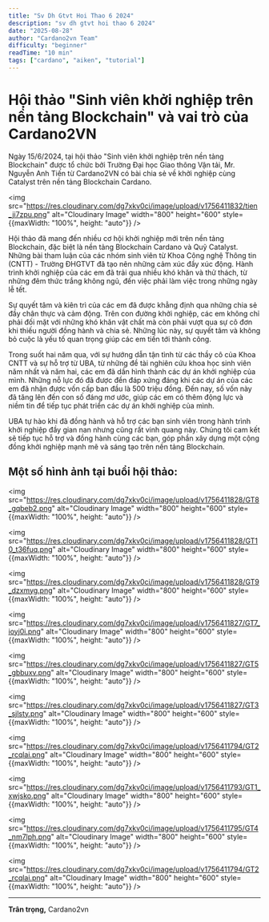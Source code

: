 ```yaml
---
title: "Sv Dh Gtvt Hoi Thao 6 2024"
description: "sv dh gtvt hoi thao 6 2024"
date: "2025-08-28"
author: "Cardano2vn Team"
difficulty: "beginner"
readTime: "10 min"
tags: ["cardano", "aiken", "tutorial"]
---
```


# Hội thảo "Sinh viên khởi nghiệp trên nền tảng Blockchain" và vai trò của Cardano2VN

Ngày 15/6/2024, tại hội thảo "Sinh viên khởi nghiệp trên nền tảng Blockchain" được tổ chức bởi Trường Đại học Giao thông Vận tải, Mr. Nguyễn Anh Tiến từ Cardano2VN có bài chia sẻ về khởi nghiệp cùng Catalyst trên nền tảng Blockchain Cardano.

<img src="https://res.cloudinary.com/dg7xkv0ci/image/upload/v1756411832/tien_ji7zpu.png" alt="Cloudinary Image" width="800" height="600" style={{maxWidth: "100%", height: "auto"}} />

Hội thảo đã mang đến nhiều cơ hội khởi nghiệp mới trên nền tảng Blockchain, đặc biệt là nền tảng Blockchain Cardano và Quỹ Catalyst. Những bài tham luận của các nhóm sinh viên từ Khoa Công nghệ Thông tin (CNTT) - Trường ĐHGTVT đã tạo nên những cảm xúc đầy xúc động. Hành trình khởi nghiệp của các em đã trải qua nhiều khó khăn và thử thách, từ những đêm thức trắng không ngủ, đến việc phải làm việc trong những ngày lễ tết.

Sự quyết tâm và kiên trì của các em đã được khẳng định qua những chia sẻ đầy chân thực và cảm động. Trên con đường khởi nghiệp, các em không chỉ phải đối mặt với những khó khăn vật chất mà còn phải vượt qua sự cô đơn khi thiếu người đồng hành và chia sẻ. Những lúc này, sự quyết tâm và không bỏ cuộc là yếu tố quan trọng giúp các em tiến tới thành công.

Trong suốt hai năm qua, với sự hướng dẫn tận tình từ các thầy cô của Khoa CNTT và sự hỗ trợ từ UBA, từ những đề tài nghiên cứu khoa học sinh viên năm nhất và năm hai, các em đã dần hình thành các dự án khởi nghiệp của mình. Những nỗ lực đó đã được đền đáp xứng đáng khi các dự án của các em đã nhận được vốn cấp ban đầu là 500 triệu đồng. Đến nay, số vốn này đã tăng lên đến con số đáng mơ ước, giúp các em có thêm động lực và niềm tin để tiếp tục phát triển các dự án khởi nghiệp của mình.

UBA tự hào khi đã đồng hành và hỗ trợ các bạn sinh viên trong hành trình khởi nghiệp đầy gian nan nhưng cũng rất vinh quang này. Chúng tôi cam kết sẽ tiếp tục hỗ trợ và đồng hành cùng các bạn, góp phần xây dựng một cộng đồng khởi nghiệp mạnh mẽ và sáng tạo trên nền tảng Blockchain.

## Một số hình ảnh tại buổi hội thảo:

<img src="https://res.cloudinary.com/dg7xkv0ci/image/upload/v1756411828/GT8_gqbeb2.png" alt="Cloudinary Image" width="800" height="600" style={{maxWidth: "100%", height: "auto"}} />

<img src="https://res.cloudinary.com/dg7xkv0ci/image/upload/v1756411828/GT10_t36fuq.png" alt="Cloudinary Image" width="800" height="600" style={{maxWidth: "100%", height: "auto"}} />

<img src="https://res.cloudinary.com/dg7xkv0ci/image/upload/v1756411828/GT9_dzxmyg.png" alt="Cloudinary Image" width="800" height="600" style={{maxWidth: "100%", height: "auto"}} />

<img src="https://res.cloudinary.com/dg7xkv0ci/image/upload/v1756411827/GT7_ioyj0i.png" alt="Cloudinary Image" width="800" height="600" style={{maxWidth: "100%", height: "auto"}} />

<img src="https://res.cloudinary.com/dg7xkv0ci/image/upload/v1756411827/GT5_gbbuxv.png" alt="Cloudinary Image" width="800" height="600" style={{maxWidth: "100%", height: "auto"}} />

<img src="https://res.cloudinary.com/dg7xkv0ci/image/upload/v1756411827/GT3_sjlsty.png" alt="Cloudinary Image" width="800" height="600" style={{maxWidth: "100%", height: "auto"}} />

<img src="https://res.cloudinary.com/dg7xkv0ci/image/upload/v1756411794/GT2_rcqlai.png" alt="Cloudinary Image" width="800" height="600" style={{maxWidth: "100%", height: "auto"}} />

<img src="https://res.cloudinary.com/dg7xkv0ci/image/upload/v1756411793/GT1_xwjsko.png" alt="Cloudinary Image" width="800" height="600" style={{maxWidth: "100%", height: "auto"}} />

<img src="https://res.cloudinary.com/dg7xkv0ci/image/upload/v1756411795/GT4_nm7lph.png" alt="Cloudinary Image" width="800" height="600" style={{maxWidth: "100%", height: "auto"}} />

<img src="https://res.cloudinary.com/dg7xkv0ci/image/upload/v1756411794/GT2_rcqlai.png" alt="Cloudinary Image" width="800" height="600" style={{maxWidth: "100%", height: "auto"}} />

---

**Trân trọng,**
Cardano2vn


